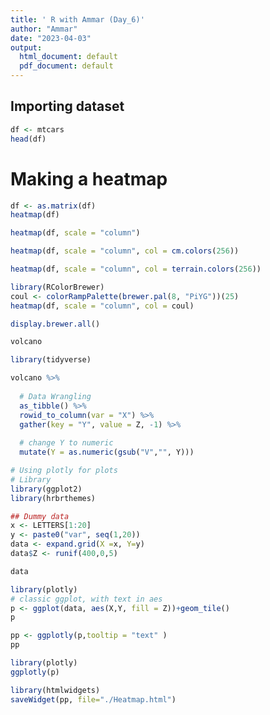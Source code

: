 ---
title: ' R with Ammar (Day_6)'
author: "Ammar"
date: "2023-04-03"
output:
  html_document: default
  pdf_document: default
---
## Importing dataset
```{r}
df <- mtcars
head(df)
```

# Making a heatmap


```{r}
df <- as.matrix(df)
heatmap(df)
```


```{r}
heatmap(df, scale = "column")
```


```{r}
heatmap(df, scale = "column", col = cm.colors(256))
```
```{r}
heatmap(df, scale = "column", col = terrain.colors(256))
```
```{r}
library(RColorBrewer)
coul <- colorRampPalette(brewer.pal(8, "PiYG"))(25)
heatmap(df, scale = "column", col = coul)
```


```{r}
display.brewer.all()
```


```{r}
volcano
```

```{r}
library(tidyverse)

volcano %>%
  
  # Data Wrangling
  as_tibble() %>%
  rowid_to_column(var = "X") %>%
  gather(key = "Y", value = Z, -1) %>%
  
  # change Y to numeric
  mutate(Y = as.numeric(gsub("V","", Y)))
```

```{r}
# Using plotly for plots
# Library
library(ggplot2)
library(hrbrthemes)

## Dummy data
x <- LETTERS[1:20]
y <- paste0("var", seq(1,20))
data <- expand.grid(X =x, Y=y)
data$Z <- runif(400,0,5)

data
```

```{r}

library(plotly)
# classic ggplot, with text in aes
p <- ggplot(data, aes(X,Y, fill = Z))+geom_tile() 
p

pp <- ggplotly(p,tooltip = "text" )
pp
```
  
  
  
```{r}
library(plotly)
ggplotly(p)
```

```{r}
library(htmlwidgets)
saveWidget(pp, file="./Heatmap.html")
```
